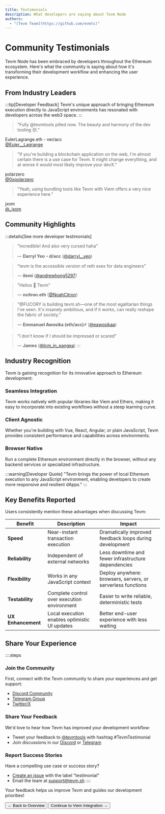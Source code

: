 ```yaml
---
title: Testimonials
description: What developers are saying about Tevm Node
authors:
  - "[Tevm Team](https://github.com/evmts)"
---
```



# Community Testimonials

Tevm Node has been embraced by developers throughout the Ethereum ecosystem. Here's what the community is saying about how it's transforming their development workflow and enhancing the user experience.

## From Industry Leaders

:::tip[Developer Feedback]
Tevm's unique approach of bringing Ethereum execution directly to JavaScript environments has resonated with developers across the web3 space.
:::

<div style={{ 
  display: 'grid', 
  gridTemplateColumns: 'repeat(auto-fill, minmax(300px, 1fr))', 
  gap: '1.5rem', 
  margin: '2rem 0' 
}}>
  <div style={{ 
    border: '1px solid var(--vocs-color_border)', 
    borderRadius: 'var(--vocs-borderRadius_4)', 
    padding: '1.5rem',
    backgroundColor: 'var(--vocs-color_background2)'
  }}>
    <blockquote style={{ 
      margin: 0, 
      fontSize: 'var(--vocs-fontSize_16)',
      borderLeft: 'none',
      padding: 0
    }}>
      "Fully @tevmtools pilled now. The beauty and harmony of the dev tooling 😍."
    </blockquote>
    <div style={{ 
      marginTop: '1rem', 
      display: 'flex', 
      alignItems: 'center',
      gap: '0.5rem'
    }}>
      <div style={{ fontWeight: 'var(--vocs-fontWeight_medium)' }}>
        EulerLagrange.eth - ver/acc
      </div>
      <a href="https://twitter.com/Euler__Lagrange" style={{ fontSize: 'var(--vocs-fontSize_14)', color: 'var(--vocs-color_textAccent)' }}>
        @Euler__Lagrange
      </a>
    </div>
  </div>

  <div style={{ 
    border: '1px solid var(--vocs-color_border)', 
    borderRadius: 'var(--vocs-borderRadius_4)', 
    padding: '1.5rem',
    backgroundColor: 'var(--vocs-color_background2)'
  }}>
    <blockquote style={{ 
      margin: 0, 
      fontSize: 'var(--vocs-fontSize_16)',
      borderLeft: 'none',
      padding: 0
    }}>
      "If you're building a blockchain application on the web, I'm almost certain there is a use case for Tevm. It might change everything, and at worse it would most likely improve your devX."
    </blockquote>
    <div style={{ 
      marginTop: '1rem', 
      display: 'flex', 
      alignItems: 'center',
      gap: '0.5rem'
    }}>
      <div style={{ fontWeight: 'var(--vocs-fontWeight_medium)' }}>
        polarzero
      </div>
      <a href="https://twitter.com/0xpolarzero" style={{ fontSize: 'var(--vocs-fontSize_14)', color: 'var(--vocs-color_textAccent)' }}>
        @0xpolarzero
      </a>
    </div>
  </div>

  <div style={{ 
    border: '1px solid var(--vocs-color_border)', 
    borderRadius: 'var(--vocs-borderRadius_4)', 
    padding: '1.5rem',
    backgroundColor: 'var(--vocs-color_background2)'
  }}>
    <blockquote style={{ 
      margin: 0, 
      fontSize: 'var(--vocs-fontSize_16)',
      borderLeft: 'none',
      padding: 0
    }}>
      "Yeah, using bundling tools like Tevm with Viem offers a very nice experience here."
    </blockquote>
    <div style={{ 
      marginTop: '1rem', 
      display: 'flex', 
      alignItems: 'center',
      gap: '0.5rem'
    }}>
      <div style={{ fontWeight: 'var(--vocs-fontWeight_medium)' }}>
        jxom
      </div>
      <a href="https://twitter.com/_jxom" style={{ fontSize: 'var(--vocs-fontSize_14)', color: 'var(--vocs-color_textAccent)' }}>
        @_jxom
      </a>
    </div>
  </div>
</div>

## Community Highlights

:::details[See more developer testimonials]
> "Incredible! And also very cursed haha"
> 
> — **Darryl Yeo・d/acc** ([@darryl__yeo](https://twitter.com/darryl__yeo))

> "tevm is the accessible version of reth exex for data engineers"
> 
> — **ilemi** ([@andrewhong5297](https://twitter.com/andrewhong5297))

> "Helios 🤝 Tevm"
> 
> — **ncitron.eth** ([@NoahCitron](https://twitter.com/NoahCitron))

> "@FUCORY is building tevm.sh—one of the most egalitarian things I've seen. It's insanely ambitious, and if it works, can really reshape the fabric of society."
> 
> — **Emmanuel Awosika (eth/acc)⚡** ([@eawosikaa](https://twitter.com/eawosikaa))

> "I don't know if I should be impressed or scared"
> 
> — **James** ([@lcm_in_pangea](https://twitter.com/lcm_in_pangea))
:::

## Industry Recognition

Tevm is gaining recognition for its innovative approach to Ethereum development:

<div style={{ display: 'grid', gridTemplateColumns: 'repeat(auto-fill, minmax(300px, 1fr))', gap: '1rem', margin: '1.5rem 0' }}>
  <div style={{ backgroundColor: 'var(--vocs-color_backgroundAccent)', color: 'var(--vocs-color_backgroundAccentText)', borderRadius: 'var(--vocs-borderRadius_4)', padding: '1.5rem' }}>
    <h3 style={{ margin: '0 0 0.5rem 0', fontSize: 'var(--vocs-fontSize_18)' }}>Seamless Integration</h3>
    <p style={{ margin: 0, fontSize: 'var(--vocs-fontSize_14)' }}>Tevm works natively with popular libraries like Viem and Ethers, making it easy to incorporate into existing workflows without a steep learning curve.</p>
  </div>
  
  <div style={{ backgroundColor: 'var(--vocs-color_backgroundAccent)', color: 'var(--vocs-color_backgroundAccentText)', borderRadius: 'var(--vocs-borderRadius_4)', padding: '1.5rem' }}>
    <h3 style={{ margin: '0 0 0.5rem 0', fontSize: 'var(--vocs-fontSize_18)' }}>Client Agnostic</h3>
    <p style={{ margin: 0, fontSize: 'var(--vocs-fontSize_14)' }}>Whether you're building with Vue, React, Angular, or plain JavaScript, Tevm provides consistent performance and capabilities across environments.</p>
  </div>
  
  <div style={{ backgroundColor: 'var(--vocs-color_backgroundAccent)', color: 'var(--vocs-color_backgroundAccentText)', borderRadius: 'var(--vocs-borderRadius_4)', padding: '1.5rem' }}>
    <h3 style={{ margin: '0 0 0.5rem 0', fontSize: 'var(--vocs-fontSize_18)' }}>Browser Native</h3>
    <p style={{ margin: 0, fontSize: 'var(--vocs-fontSize_14)' }}>Run a complete Ethereum environment directly in the browser, without any backend services or specialized infrastructure.</p>
  </div>
</div>

:::warning[Developer Quote]
"Tevm brings the power of local Ethereum execution to any JavaScript environment, enabling developers to create more responsive and resilient dApps."
:::

## Key Benefits Reported

Users consistently mention these advantages when discussing Tevm:

| Benefit | Description | Impact |
| ------- | ----------- | ------ |
| **Speed** | Near-instant transaction execution | Dramatically improved feedback loops during development |
| **Reliability** | Independent of external networks | Less downtime and fewer infrastructure dependencies |
| **Flexibility** | Works in any JavaScript context | Deploy anywhere: browsers, servers, or serverless functions |
| **Testability** | Complete control over execution environment | Easier to write reliable, deterministic tests |
| **UX Enhancement** | Local execution enables optimistic UI updates | Better end-user experience with less waiting |

## Share Your Experience

::::steps
### Join the Community

First, connect with the Tevm community to share your experiences and get support:

- [Discord Community](https://discord.gg/tevm)
- [Telegram Group](https://t.me/+ANThR9bHDLAwMjUx)
- [Twitter/X](https://twitter.com/tevmtools)

### Share Your Feedback

We'd love to hear how Tevm has improved your development workflow:

- Tweet your feedback to [@tevmtools](https://twitter.com/tevmtools) with hashtag #TevmTestimonial
- Join discussions in our [Discord](https://discord.gg/tevm) or [Telegram](https://t.me/+ANThR9bHDLAwMjUx)

### Report Success Stories

Have a compelling use case or success story?

- [Create an issue](https://github.com/evmts/tevm-monorepo/issues/new?labels=testimonial&template=testimonial.md) with the label "testimonial"
- Email the team at support@tevm.sh
::::

Your feedback helps us improve Tevm and guides our development priorities!

<div style={{ display: 'flex', gap: '1rem', marginTop: '2rem' }}>
  <Button href="./overview" variant="accent">← Back to Overview</Button>
  <Button href="./viem">Continue to Viem Integration →</Button>
</div>